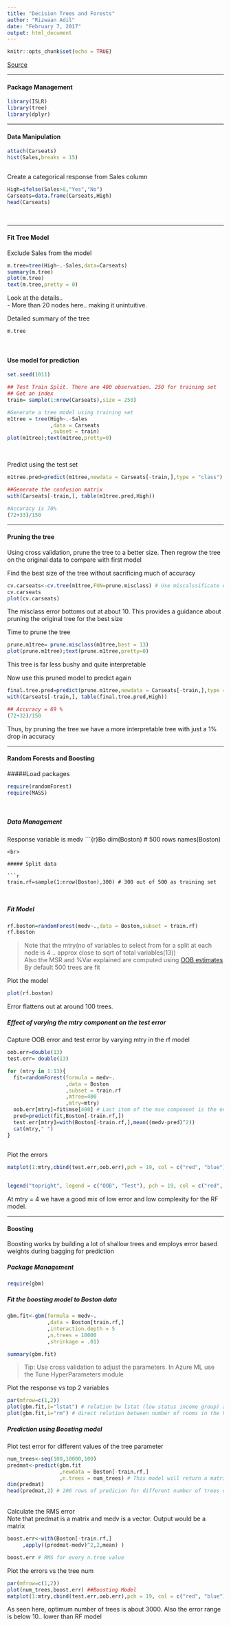 ```yaml
---
title: "Decision Trees and Forests"
author: "Rizwaan Adil"
date: "February 7, 2017"
output: html_document
---
```


```r
knitr::opts_chunk$set(echo = TRUE)
```



[Source](https://lagunita.stanford.edu/courses/HumanitiesSciences/StatLearning/Winter2016/courseware/4cd5971758e84840b24d91c763df6ce8/e9481751b91d4f25b7a6d98fa5b7d371/)

***
#### Package Management
```r
library(ISLR)
library(tree)
library(dplyr)

```


***
#### Data Manipulation
```r

attach(Carseats)
hist(Sales,breaks = 15)



```

Create a categorical response from Sales column
```r
High=ifelse(Sales>8,"Yes","No")
Carseats=data.frame(Carseats,High)
head(Carseats)
```

<br>

***
#### Fit Tree Model

Exclude Sales from the model
```r
m.tree=tree(High~.-Sales,data=Carseats)
summary(m.tree)
plot(m.tree)
text(m.tree,pretty = 0)
```


Look at the details..   
- More than 20 nodes here.. making it unintuitive.  

Detailed summary of the tree
```r
m.tree
```

<br>

#### Use model for prediction


```r
set.seed(1011)

## Test Train Split. There are 400 observation. 250 for training set
## Get an index
train= sample(1:nrow(Carseats),size = 250)

#Generate a tree model using training set
m1tree = tree(High~.-Sales
              ,data = Carseats
              ,subset = train)
plot(m1tree);text(m1tree,pretty=0)



```

<br>
Predict using the test set
```r

m1tree.pred=predict(m1tree,newdata = Carseats[-train,],type = "class")

##Generate the confusion matrix
with(Carseats[-train,], table(m1tree.pred,High))

#Accuracy is 70%
(72+33)/150
```

***
#### Pruning the tree

Using cross validation, prune the tree to a better size.
Then regrow the tree on the original data to compare with first model


Find the best size of the tree without sacrificing much of accuracy

```r
cv.carseats<-cv.tree(m1tree,FUN=prune.misclass) # Use miscalssificate error to prune the tree
cv.carseats
plot(cv.carseats)

```

The misclass error bottoms out at about 10. 
This provides a guidance about pruning the original tree for the best size


Time to prune the tree

```r
prune.m1tree= prune.misclass(m1tree,best = 13)
plot(prune.m1tree);text(prune.m1tree,pretty=0)

```

This tree is far less bushy and quite interpretable

Now use this pruned model to predict again

```r
final.tree.pred=predict(prune.m1tree,newdata = Carseats[-train,],type = "class")
with(Carseats[-train,], table(final.tree.pred,High))

## Accuracy = 69 %
(72+32)/150

```


Thus, by pruning the tree we have a more interpretable tree with just a 1% drop in accuracy



****

#### Random Forests and Boosting


#####Load packages

```r
require(randomForest)
require(MASS)


```

<br>

##### Data Management

Response variable is medv
```{r}Bo
dim(Boston) # 500 rows
names(Boston)

```
<br>

##### Split data

```r
train.rf=sample(1:nrow(Boston),300) # 300 out of 500 as training set



```


##### Fit Model

```r
rf.boston=randomForest(medv~.,data = Boston,subset = train.rf)
rf.boston

```

>Note that the mtry(no of variables to select from for a split at each node is 4 .. approx close to sqrt of total variables(13))   
>Also the MSR and %Var explained are computed using [OOB estimates](https://en.wikipedia.org/wiki/Out-of-bag_error)
>By default 500 trees are fit

Plot the model  

```r
plot(rf.boston)

```


Error flattens out at around 100 trees.


##### Effect of varying the mtry component on the test error  

Capture OOB error and test error by varying mtry in the rf model

```r
oob.err=double(13)
test.err= double(13)

for (mtry in 1:13){
  fit=randomForest(formula = medv~.
                   ,data = Boston
                   ,subset = train.rf
                   ,mtree=400
                   ,mtry=mtry)
  oob.err[mtry]=fit$mse[400] # Last item of the mse component is the overall MSE; same logic for getting the R squared .. use fit$rsq
  pred=predict(fit,Boston[-train.rf,])
  test.err[mtry]=with(Boston[-train.rf,],mean((medv-pred)^2))
  cat(mtry," ")
}
  

```


Plot the errors

```r
matplot(1:mtry,cbind(test.err,oob.err),pch = 19, col = c("red", "blue"), type = "b", ylab = "Mean Squared Error")


legend("topright", legend = c("OOB", "Test"), pch = 19, col = c("red", "blue"))

```

At mtry = 4 we have a good mix of low error and low complexity for the RF model.


***
#### Boosting


Boosting works by building a lot of shallow trees and employs error based weights during bagging for prediction  

##### Package Management
```r


require(gbm)

```


##### Fit the boosting model to Boston data

```r

gbm.fit<-gbm(formula = medv~.
             ,data = Boston[train.rf,]
             ,interaction.depth = 5
             ,n.trees = 10000
             ,shrinkage = .01)

summary(gbm.fit)

```
>Tip: Use cross validation to adjust the parameters.
>In Azure ML use the Tune HyperParameters module


Plot the response vs top 2 variables

```r
par(mfrow=c(1,2))
plot(gbm.fit,i="lstat") # relation bw lstat (low status income group) and medv is invversely proportional
plot(gbm.fit,i="rm") # direct relation between number of rooms in the house and the price
```

##### Prediction using Boosting model

Plot test error for different values of the tree parameter

```r
num_trees<-seq(100,10000,100)
predmat<-predict(gbm.fit
                 ,newdata = Boston[-train.rf,]
                 ,n.trees = num_trees) # This model will return a matrix 
dim(predmat)
head(predmat,2) # 206 rows of predicion for different number of trees on columns

```
<br>
Calculate the RMS error  
Note that predmat is a matrix and medv is a vector. 
Output would be a matrix  


```r
boost.err<-with(Boston[-train.rf,]
     ,apply((predmat-medv)^2,2,mean) )

boost.err # RMS for every n.tree value

```

Plot the errors vs the tree num

```r
par(mfrow=c(1,2))
plot(num_trees,boost.err) ##Boosting Model
matplot(1:mtry,cbind(test.err,oob.err),pch = 19, col = c("red", "blue"), type = "b", ylab = "Mean Squared Error") ## RF Model
```

As seen here, optimum number of trees is about 3000.
Also the error range is below 10.. lower than RF model

